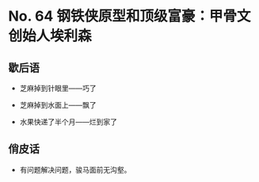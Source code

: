 # No. 64 钢铁侠原型和顶级富豪：甲骨文创始人埃利森

## 歇后语

- 芝麻掉到针眼里——巧了

- 芝麻掉到水面上——飘了

- 水果快递了半个月——烂到家了

## 俏皮话

- 有问题解决问题，骏马面前无沟壑。
